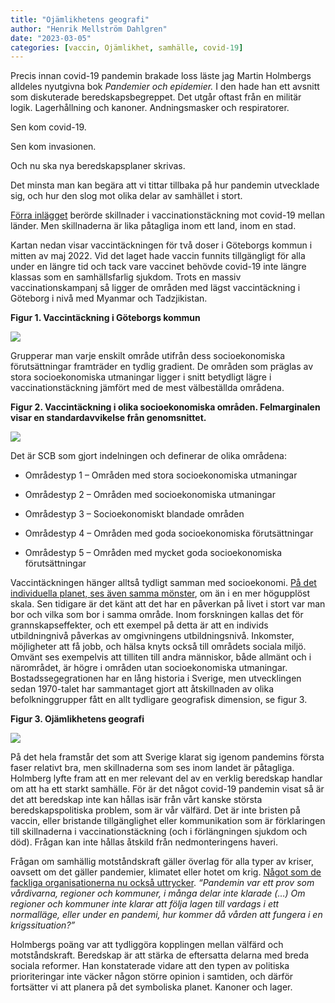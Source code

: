 ```yaml
---
title: "Ojämlikhetens geografi"
author: "Henrik Mellström Dahlgren"
date: "2023-03-05"
categories: [vaccin, Ojämlikhet, samhälle, covid-19]
---
```


Precis innan covid-19 pandemin brakade loss läste jag Martin Holmbergs alldeles nyutgivna bok *Pandemier och epidemier.* I den hade han ett avsnitt som diskuterade beredskapsbegreppet. Det utgår oftast från en militär logik. Lagerhållning och kanoner. Andningsmasker och respiratorer.

Sen kom covid-19.

Sen kom invasionen.

Och nu ska nya beredskapsplaner skrivas.

Det minsta man kan begära att vi tittar tillbaka på hur pandemin utvecklade sig, och hur den slog mot olika delar av samhället i stort.

[Förra inlägget](https://mllstrm.netlify.app/posts/korruption/) berörde skillnader i vaccinationstäckning mot covid-19 mellan länder. Men skillnaderna är lika påtagliga inom ett land, inom en stad.

Kartan nedan visar vaccintäckningen för två doser i Göteborgs kommun i mitten av maj 2022. Vid det laget hade vaccin funnits tillgängligt för alla under en längre tid och tack vare vaccinet behövde covid-19 inte längre klassas som en samhällsfarlig sjukdom. Trots en massiv vaccinationskampanj så ligger de områden med lägst vaccintäckning i Göteborg i nivå med Myanmar och Tadzjikistan.

**Figur 1. Vaccintäckning i Göteborgs kommun**

![](vacc_gbg.png)

Grupperar man varje enskilt område utifrån dess socioekonomiska förutsättningar framträder en tydlig gradient. De områden som präglas av stora socioekonomiska utmaningar ligger i snitt betydligt lägre i vaccinationstäckning jämfört med de mest välbeställda områdena.

**Figur 2. Vaccintäckning i olika socioekonomiska områden. Felmarginalen visar en standardavvikelse från genomsnittet.**

![](vacc_omr.png)

Det är SCB som gjort indelningen och definerar de olika områdena:

-   Områdestyp 1 -- Områden med stora socioekonomiska utmaningar

-   Områdestyp 2 -- Områden med socioekonomiska utmaningar

-   Områdestyp 3 -- Socioekonomiskt blandade områden

-   Områdestyp 4 -- Områden med goda socioekonomiska förutsättningar

-   Områdestyp 5 -- Områden med mycket goda socioekonomiska förutsättningar

Vaccintäckningen hänger alltså tydligt samman med socioekonomi. [På det individuella planet, ses även samma mönster](https://www.thelancet.com/journals/lanepe/article/PIIS2666-7762(22)00024-2/fulltext), om än i en mer högupplöst skala. Sen tidigare är det känt att det har en påverkan på livet i stort var man bor och vilka som bor i samma område. Inom forskningen kallas det för grannskapseffekter, och ett exempel på detta är att en individs utbildningnivå påverkas av omgivningens utbildningsnivå. Inkomster, möjligheter att få jobb, och hälsa knyts också till områdets sociala miljö. Omvänt ses exempelvis att tilliten till andra människor, både allmänt och i närområdet, är högre i områden utan socioekonomiska utmaningar. Bostadssegegrationen har en lång historia i Sverige, men utvecklingen sedan 1970-talet har sammantaget gjort att åtskillnaden av olika befolkninggrupper fått en allt tydligare geografisk dimension, se figur 3.

**Figur 3. Ojämlikhetens geografi**

![](omr_ind.png)

På det hela framstår det som att Sverige klarat sig igenom pandemins första faser relativt bra, men skillnaderna som ses inom landet är påtagliga. Holmberg lyfte fram att en mer relevant del av en verklig beredskap handlar om att ha ett starkt samhälle. För är det något covid-19 pandemin visat så är det att beredskap inte kan hållas isär från vårt kanske största beredskapspolitiska problem, som är vår välfärd. Det är inte bristen på vaccin, eller bristande tillgänglighet eller kommunikation som är förklaringen till skillnaderna i vaccinationstäckning (och i förlängningen sjukdom och död). Frågan kan inte hållas åtskild från nedmonteringens haveri.

Frågan om samhällig motståndskraft gäller överlag för alla typer av kriser, oavsett om det gäller pandemier, klimatet eller hotet om krig. [Något som de fackliga organisationerna nu också uttrycker](https://www.dn.se/debatt/krigsberedskapen-inom-varden-maste-hojas-och-snabbt/). *"Pandemin var ett prov som vårdivarna, regioner och kommuner, i många delar inte klarade (...) Om regioner och kommuner inte klarar att följa lagen till vardags i ett normalläge, eller under en pandemi, hur kommer då vården att fungera i en krigssituation?"*

Holmbergs poäng var att tydliggöra kopplingen mellan välfärd och motståndskraft. Beredskap är att stärka de eftersatta delarna med breda sociala reformer. Han konstaterade vidare att den typen av politiska prioriteringar inte väcker någon större opinion i samtiden, och därför fortsätter vi att planera på det symboliska planet. Kanoner och lager.

